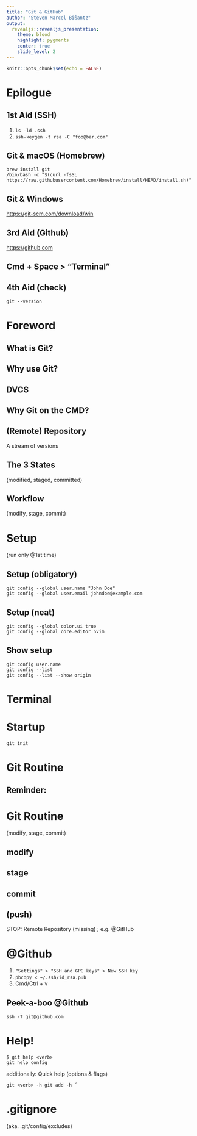 ```yaml
---
title: "Git & GitHub"
author: "Steven Marcel Bißantz"
output:
  revealjs::revealjs_presentation:
    theme: blood
    highlight: pygments
    center: true
    slide_level: 2
---
```


```r
knitr::opts_chunk$set(echo = FALSE)
```

# Epilogue

## 1st Aid (SSH)
1. `ls -ld .ssh`
2. `ssh-keygen -t rsa -C "foo@bar.com"`

## Git & macOS (Homebrew)

```
brew install git
/bin/bash -c "$(curl -fsSL https://raw.githubusercontent.com/Homebrew/install/HEAD/install.sh)"
```

##  Git & Windows 

<https://git-scm.com/download/win>

## 3rd Aid (Github)

<https://github.com>

## Cmd + Space > "Terminal" 

## 4th Aid (check) 

`git --version`

# Foreword

## What is Git?

## Why use Git?

## DVCS 

## Why Git on the CMD?

## (Remote) Repository
A stream of versions 

## The 3 States 
(modified, staged, committed)

## Workflow 
(modify, stage, commit)

# Setup 
(run only @1st time)

## Setup (obligatory)

```
git config --global user.name "John Doe"
git config --global user.email johndoe@example.com
```

## Setup (neat)

```
git config --global color.ui true
git config --global core.editor nvim 
```

## Show setup

```
git config user.name 
git config --list
git config --list --show origin 
```



# Terminal 


# Startup

```
git init
```

# Git Routine 

## Reminder:

# Git Routine 
(modify, stage, commit)

## modify


## stage

## commit

## (push)
STOP: Remote Repository (missing) ; e.g. @GitHub

# @Github

1. `"Settings" > "SSH and GPG keys" > New SSH key`
2. `pbcopy < ~/.ssh/id_rsa.pub`
3.  Cmd/Ctrl + v 

## Peek-a-boo @Github

```
ssh -T git@github.com
```

# Help!

```
$ git help <verb>
git help config
```

additionally: Quick help (options & flags)

``
git <verb> -h
git add -h
´``



# .gitignore
(aka. .git/config/excludes)





